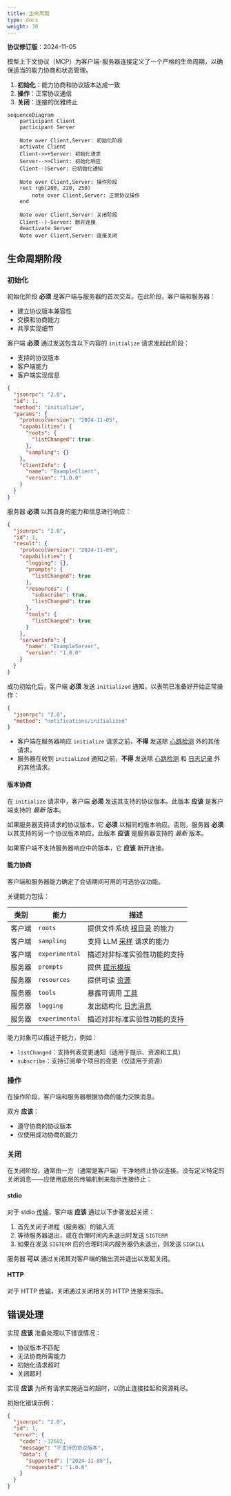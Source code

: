 ```yaml
---
title: 生命周期
type: docs
weight: 30
---
```


<Info>**协议修订版**：2024-11-05</Info>

模型上下文协议（MCP）为客户端-服务器连接定义了一个严格的生命周期，以确保适当的能力协商和状态管理。

1. **初始化**：能力协商和协议版本达成一致
2. **操作**：正常协议通信
3. **关闭**：连接的优雅终止

```mermaid
sequenceDiagram
    participant Client
    participant Server

    Note over Client,Server: 初始化阶段
    activate Client
    Client->>+Server: 初始化请求
    Server-->>Client: 初始化响应
    Client--)Server: 已初始化通知

    Note over Client,Server: 操作阶段
    rect rgb(200, 220, 250)
        note over Client,Server: 正常协议操作
    end

    Note over Client,Server: 关闭阶段
    Client--)-Server: 断开连接
    deactivate Server
    Note over Client,Server: 连接关闭
```

## 生命周期阶段

### 初始化

初始化阶段 **必须** 是客户端与服务器的首次交互。在此阶段，客户端和服务器：

- 建立协议版本兼容性
- 交换和协商能力
- 共享实现细节

客户端 **必须** 通过发送包含以下内容的 `initialize` 请求发起此阶段：

- 支持的协议版本
- 客户端能力
- 客户端实现信息

```json
{
  "jsonrpc": "2.0",
  "id": 1,
  "method": "initialize",
  "params": {
    "protocolVersion": "2024-11-05",
    "capabilities": {
      "roots": {
        "listChanged": true
      },
      "sampling": {}
    },
    "clientInfo": {
      "name": "ExampleClient",
      "version": "1.0.0"
    }
  }
}
```

服务器 **必须** 以其自身的能力和信息进行响应：

```json
{
  "jsonrpc": "2.0",
  "id": 1,
  "result": {
    "protocolVersion": "2024-11-05",
    "capabilities": {
      "logging": {},
      "prompts": {
        "listChanged": true
      },
      "resources": {
        "subscribe": true,
        "listChanged": true
      },
      "tools": {
        "listChanged": true
      }
    },
    "serverInfo": {
      "name": "ExampleServer",
      "version": "1.0.0"
    }
  }
}
```

成功初始化后，客户端 **必须** 发送 `initialized` 通知，以表明已准备好开始正常操作：

```json
{
  "jsonrpc": "2.0",
  "method": "notifications/initialized"
}
```

- 客户端在服务器响应 `initialize` 请求之前，**不得** 发送除 [心跳检测](/specification/2024-11-05/basic/utilities/ping) 外的其他请求。
- 服务器在收到 `initialized` 通知之前，**不得** 发送除 [心跳检测](/specification/2024-11-05/basic/utilities/ping) 和 [日志记录](/specification/2024-11-05/server/utilities/logging) 外的其他请求。

#### 版本协商

在 `initialize` 请求中，客户端 **必须** 发送其支持的协议版本。此版本 **应该** 是客户端支持的 _最新_ 版本。

如果服务器支持请求的协议版本，它 **必须** 以相同的版本响应。否则，服务器 **必须** 以其支持的另一个协议版本响应。此版本 **应该** 是服务器支持的 _最新_ 版本。

如果客户端不支持服务器响应中的版本，它 **应该** 断开连接。

#### 能力协商

客户端和服务器能力确定了会话期间可用的可选协议功能。

关键能力包括：

| 类别     | 能力           | 描述                                                                                       |
| -------- | -------------- | ------------------------------------------------------------------------------------------------- |
| 客户端   | `roots`        | 提供文件系统 [根目录](/specification/2024-11-05/client/roots) 的能力       |
| 客户端   | `sampling`     | 支持 LLM [采样](/specification/2024-11-05/client/sampling) 请求的能力      |
| 客户端   | `experimental` | 描述对非标准实验性功能的支持                                                              |
| 服务器   | `prompts`      | 提供 [提示模板](/specification/2024-11-05/server/prompts)                   |
| 服务器   | `resources`    | 提供可读 [资源](/specification/2024-11-05/server/resources)                 |
| 服务器   | `tools`        | 暴露可调用 [工具](/specification/2024-11-05/server/tools)                   |
| 服务器   | `logging`      | 发出结构化 [日志消息](/specification/2024-11-05/server/utilities/logging)   |
| 服务器   | `experimental` | 描述对非标准实验性功能的支持                                                              |

能力对象可以描述子能力，例如：

- `listChanged`：支持列表变更通知（适用于提示、资源和工具）
- `subscribe`：支持订阅单个项目的变更（仅适用于资源）

### 操作

在操作阶段，客户端和服务器根据协商的能力交换消息。

双方 **应该**：

- 遵守协商的协议版本
- 仅使用成功协商的能力

### 关闭

在关闭阶段，通常由一方（通常是客户端）干净地终止协议连接。没有定义特定的关闭消息——应使用底层的传输机制来指示连接终止：

#### stdio

对于 stdio [传输](/specification/2024-11-05/basic/transports)，客户端 **应该** 通过以下步骤发起关闭：

1. 首先关闭子进程（服务器）的输入流
2. 等待服务器退出，或在合理时间内未退出时发送 `SIGTERM`
3. 如果在发送 `SIGTERM` 后的合理时间内服务器仍未退出，则发送 `SIGKILL`

服务器 **可以** 通过关闭其对客户端的输出流并退出以发起关闭。

#### HTTP

对于 HTTP [传输](/specification/2024-11-05/basic/transports)，关闭通过关闭相关的 HTTP 连接来指示。

## 错误处理

实现 **应该** 准备处理以下错误情况：

- 协议版本不匹配
- 无法协商所需能力
- 初始化请求超时
- 关闭超时

实现 **应该** 为所有请求实施适当的超时，以防止连接挂起和资源耗尽。

初始化错误示例：

```json
{
  "jsonrpc": "2.0",
  "id": 1,
  "error": {
    "code": -32602,
    "message": "不支持的协议版本",
    "data": {
      "supported": ["2024-11-05"],
      "requested": "1.0.0"
    }
  }
}
```